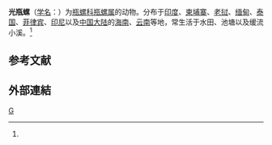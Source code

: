 {{Speciesbox
| taxon = Pila polita
| binomial_authority = (Deshayes)<ref name='id11164'>{{cite web| url =http://www.bioinfo.cn/db05/BjdwSpecies.php?action=view&id=11164| title =光瓶螺| work =《中国动物物种编目数据库》| publisher =中国科学院微生物研究所| author =中国科学院动物研究所| accessdate =2009-04-28| deadurl =yes| archiveurl =https://web.archive.org/web/20160305021837/http://www.bioinfo.cn/db05/BjdwSpecies.php?action=view&id=11164| archivedate =2016-03-05}}</ref>
}}

'''光瓶螺'''（[[学名|学名]]：{{lang|la|''Pila polita''}}）为[[瓶螺科|瓶螺科]][[瓶螺属|瓶螺属]]的动物。分布于[[印度|印度]]、[[柬埔寨|柬埔寨]]、[[老挝|老挝]]、[[缅甸|缅甸]]、[[泰国|泰国]]、[[菲律宾|菲律宾]]、[[印尼|印尼]]以及[[中国大陆|中国大陆]]的[[海南|海南]]、[[云南|云南]]等地，常生活于水田、池塘以及缓流小溪。<ref name='id11164'/>

== 参考文献 ==
{{reflist}}

==外部連結==
{{软体动物小作品}}

{{taxonbar}}
[[Category:瓶螺屬|G]]
